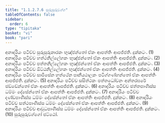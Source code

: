 ```yaml
---
title: "1.1.2.7.6 සුරුසුරුවග්ග"
tableOfContents: false
sidebar:
  order: 6
type: "tipitaka"
basket: "vi"
book: "pari"
---
```



<DynamicBreadcrumb />

<Division number="180" book="pari">

<Paragraph number="546" book="pari">
අනාදරියං පටිච්ච සුරුසුරුකාරකං භුඤ්ජන්තෝ ඒකං ආපත්තිං ආපජ්ජති. දුක්කටං. (1)
</Paragraph>

<Paragraph number="547" book="pari">
අනාදරියං පටිච්ච හත්ථනිල්ලේහකං භුඤ්ජන්තෝ ඒකං ආපත්තිං ආපජ්ජති. දුක්කටං. (2)
</Paragraph>

<Paragraph number="548" book="pari">
අනාදරියං පටිච්ච පත්තනිල්ලේහකං භුඤ්ජන්තෝ ඒකං ආපත්තිං ආපජ්ජති. දුක්කටං. (3)
</Paragraph>

<Paragraph number="549" book="pari">
අනාදරියං පටිච්ච ඕට්ඨනිල්ලේහකං භුඤ්ජන්තෝ ඒකං ආපත්තිං ආපජ්ජති. දුක්කටං. (4)
</Paragraph>

<Paragraph number="550" book="pari">
අනාදරියං පටිච්ච සාමිසේන හත්ථේන පානීයථාලකං පටිග්ගණ්හන්තෝ ඒකං ආපත්තිං ආපජ්ජති. දුක්කටං. (5)
</Paragraph>

<Paragraph number="551" book="pari">
අනාදරියං පටිච්ච සසිත්ථකං පත්තධෝවනං අන්තරඝරේ ඡඩ්ඩේන්තෝ ඒකං ආපත්තිං ආපජ්ජති. දුක්කටං. (6)
</Paragraph>

<Paragraph number="552" book="pari">
අනාදරියං පටිච්ච ඡත්තපාණිස්ස ධම්මං දේසේන්තෝ ඒකං ආපත්තිං ආපජ්ජති. දුක්කටං. (7)
</Paragraph>

<Paragraph number="553" book="pari">
අනාදරියං පටිච්ච දණ්ඩපාණිස්ස ධම්මං දේසේන්තෝ ඒකං ආපත්තිං ආපජ්ජති. දුක්කටං. (8)
</Paragraph>

<Paragraph number="554" book="pari">
අනාදරියං පටිච්ච සත්ථපාණිස්ස ධම්මං දේසේන්තෝ ඒකං ආපත්තිං ආපජ්ජති. දුක්කටං. (9)
</Paragraph>

<Paragraph number="555" book="pari">
අනාදරියං පටිච්ච ආවුධපාණිස්ස ධම්මං දේසේන්තෝ ඒකං ආපත්තිං ආපජ්ජති. දුක්කටං. (10)

</Paragraph>
</Division>

<Paragraph number="556" type="center" book="pari">
සුරුසුරුවග්ගෝ ඡට්ඨෝ.
</Paragraph>